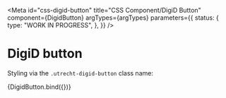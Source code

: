 <!-- @license CC0-1.0 -->


<Meta
  id="css-digid-button"
  title="CSS Component/DigiD Button"
  component={DigidButton}
  argTypes={argTypes}
  parameters={{
    status: {
      type: "WORK IN PROGRESS",
    },
  }}
/>

# DigiD button

Styling via the `.utrecht-digid-button` class name:

<Canvas>
  <Story name="Default" args={defaultArgs}>
    {DigidButton.bind({})}
  </Story>
</Canvas>

<ArgsTable story="Default" />
